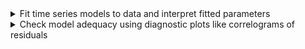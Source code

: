 <details>

<summary>Fit time series models to data and interpret fitted parameters</summary>
-   Fit an $AR(p)$ model to simulated data
-   Explain the difference between parameters of the data generating process and estimates
-   Calculate confidence intervals for AR coefficient estimates
-   Interpret AR coefficient estimates in the context of the source and nature of historical data

</details>



<details>

<summary>Check model adequacy using diagnostic plots like correlograms of residuals</summary>
-   Compare AR fitted models to an underlying data generating process
-   Explain the limitations of stochastic model fitting as evidence in favor or against real world arguments.

</details>
